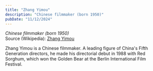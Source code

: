 ```yaml
---
title: "Zhang Yimou"
description: "Chinese filmmaker (born 1950)"
pubDate: "11/12/2024"
---
```


*Chinese filmmaker (born 1950)*  
Source (Wikipedia): [Zhang Yimou][1]

Zhang Yimou is a Chinese filmmaker. A leading figure of China's Fifth Generation directors, he made his directorial debut in 1988 with Red Sorghum, which won the Golden Bear at the Berlin International Film Festival.

[1]: https://en.wikipedia.org/wiki/Zhang_Yimou
